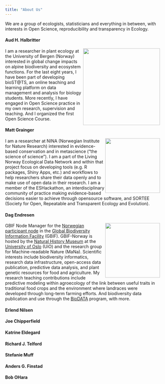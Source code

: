 ```yaml
---
title: "About Us"
---
```


We are a group of ecologists, statisticians and everything in between, with interests in Open Science, reproducibility and transparency in Ecology.

#### Aud H. Halbritter

![](images/aud.jpg){style="float: right;" fig-align="right" width="250"}

I am a researcher in plant ecology at the University of Bergen (Norway) interested in global change impacts on alpine biodiversity and ecosystem functions. For the last eight years, I have been part of developing bioST\@TS, an online teaching and learning platform on data management and analysis for biology students. More recently, I have engaged in Open Science practice in my own research, supervision and teaching. And I organized the first Open Science Course.

#### Matt Grainger

![](images/Matt.jpeg){style="float: right;" fig-align="left" width="178"}

I am a researcher at NINA (Norwegian Institute for Nature Research) interested in evidence-based conservation and in metascience ("the science of science"). I am a part of the Living Norway Ecological Data Network and within that project focus on developing tools (e.g. R packages, Shiny Apps, etc.) and workflows to help researchers share their data openly and to make use of open data in their research. I am a member of the ESHackathon, an interdisciplinary community of practice making evidence-based decisions easier to achieve through opensource software, and SORTEE (Society for Open, Repeatable and Transparent Ecology and Evolution).

#### Dag Endresen

![](images/DagEndresen.png){style="float: right;" fig-align="left" width="178"}

GBIF Node Manager for the [Norwegian participant node](https://www.gbif.no/) in the [Global Biodiversity Information Facility](https://www.gbif.org/) (GBIF). GBIF-Norway is hosted by the [Natural History Museum](https://www.nhm.uio.no/english/) at the [University of Oslo](https://www.uio.no/english/) (UiO) and the research group for Machine-readable Nature (MaNa). Scientific interests include biodiversity informatics, research data infrastructure, open-access data publication, predictive data analysis, and plant genetic resources for food and agriculture. My research teaching contributions include predictive modeling within agroecology of the link between useful traits in traditional food crops and the environment where landraces were developed through long-term farming efforts. And biodiversity data publication and use through the [BioDATA](https://www.nhm.uio.no/english/research/projects/biodata/) program, with more.

#### Erlend Nilsen

#### Joe Chipperfield

#### Katrine Eldegard

#### Richard J. Telford

#### Stefanie Muff

#### Anders G. Finstad

#### Bob OHara
